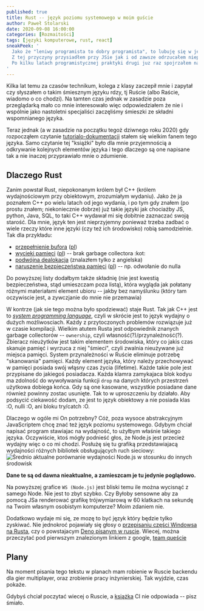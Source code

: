 ```yaml
---
published: true
title: Rust -- język poziomu systemowego w moim guście
author: Paweł Stolarski
date: 2020-09-08 16:00:00
categories: [Rozmaitości]
tags: [języki komputerowe, rust, react]
sneakPeek: '
  Jako że "leniwy programista to dobry programista", to lubuję się w językach cechujących się pewną prostotą i przemyślanym podejsciem.
  Z tej przyczyny przysiadłem przy JSie jak i od zawsze odrzucałem nieprzyjemnego dla mnie C++.
  Po kilku latach programistycznej praktyki drugi juz raz spojrzałem na Rusta i cóż -- wpasował się.
'
---
```


Kilka lat temu za czasów technikum, kolega z klasy zaczepił mnie i zapytał czy słyszałem o takim śmiesznym języku rdzy,
tj Ruście (albo Raście, wiadomo o co chodzi). Na tamten czas jednak w zasadzie poza przeglądarką mało co mnie interesowało więc odpowiedziałem że nie
i wspólnie jako nastoletni specjaliści zaczęliśmy śmieszki ze składni wspomnianego języka.

Teraz jednak (a w zasadzie na początku tegoż dziwnego roku 2020) gdy rozpocząłem czytanie [tutorialo-dokumentacji](https://doc.rust-lang.org/book/)
stałem się wielkim fanem tego języka. Samo czytanie tej "książki" było dla mnie przyjemnością a odkrywanie kolejnych elementów języka
i tego dlaczego są one napisane tak a nie inaczej przyprawiało mnie o zdumienie.

## Dlaczego Rust

Zanim powstał Rust, niepokonanym królem był C++ (królem wydajnościowym przy obiektowym, zrozumiałym wydaniu).
Jako że ja poznałem C++ po wielu latach od jego wydania, i po tym gdy znałem (po prostu znałem; niekoniecznie dobrze)
już takie języki jak chociażby JS, python, Java, SQL, to taki C++ wydawał mi się dobitnie zaznaczać swoją starość.
Dla mnie, język ten jest nieprzyjemny ponieważ trzeba zadbać o wiele rzeczy które inne języki (czy też ich środowisko) robią samodzielnie. Tak dla przykładu:
 * [przepełnienie bufora](https://en.wikipedia.org/wiki/Buffer_overflow) ([pl](https://pl.wikipedia.org/wiki/Przepełnienie_bufora))
 * [wycieki pamięci](https://en.wikipedia.org/wiki/Memory_leak) ([pl](https://pl.wikipedia.org/wiki/Wyciek_pamięci)) -- brak garbage collectora :kot:
 * [podwójna dealokacja](https://stackoverflow.com/questions/21057393/what-does-double-free-mean) (znalazłem tylko z angielska)
 * [naruszenie bezpieczeństwa pamięci](https://en.wikipedia.org/wiki/Segmentation_fault) ([pl](https://pl.wikipedia.org/wiki/Naruszenie_ochrony_pamięci)) -- np. odwołanie do nulla

Do powyższej listy dodałbym także składnię (nie jest kwestią bezpieczeństwa, stąd umieszczam poza listą),
która wygląda jak połatany różnymi materiałami element ubioru -- jakby bez namyślunku (który tam oczywiscie jest, a zywczjanie do mnie nie przemawia)

W kontrze (jak sie tego można było spodziewać) staje Rust. Tak jak C++ jest to *[system programming language](https://en.wikipedia.org/wiki/System_programming_language)*,
czyli w skrócie jest to język wydajny o dużych możliwosciach. Każdy z przytoczonych problemów rozwiązuje już w czasie kompilacji.
Wielkim atutem Rusta jest odpowiednik znanych garbage collectorów -- `ownership`, czyli własność(?)/przynależność(?).
Zbieracz nieużytków jest takim elementem środowiska, który co jakis czas skanuje pamięć i wyrzuca z niej "śmieci",
czyli zwalnia nieużywane już miejsca pamięci. System przynależności w Ruście eliminuje potrzebę "skanowania" pamięci.
Każdy element języka, który należy przechowywać w pamięci posiada swój włąsny czas życia (lifetime).
Każde takie pole jest przypisane do jakiegoś posiadacza. Każda klamra zamykajaca blok kodyu ma zdolność
do wywoływania funkcji `drop` na danych których przestrzeń użytkowa dobiega końca.
Gdy są one kasowane, wszystkie posiadane dane również powinny zostac usunięte. Tak to w uproszczeniu by działało.
Aby podsycić ciekawość dodam, ze jest to język obiektowy a nie posiada klas :O, nulli :O, ani bloku try/catch :O.

Dlaczego w ogóle mi On potrzebny? Cóż, poza wysoce abstrakcyjnym JavaScriptem chcę znać też język poziomu systemowego.
Gdybym chciał napisać program stawiajac na wydajność, to użyłbym właśnie takiego języka.
Oczywiście, ktoś mógły podnieść głos, że Node.js jest przecież wydajny więc o co mi chodzi.
Posłużę się tu grafiką przedstawiajacą wydajności różnych bibliotek obsługujących ruch sieciowy:
![Średnio aktualne porównanie wydajności Node.js w stosunku do innych środowisk](./uWS.png)

**Dane te są od dawna nieaktualne, a zamieszcam je tu jedynie poglądowo.**

Na powyższej grafice `WS (Node.js)` jest bliski temu ile można wycisnąć z samego Node. Nie jest to zbyt szybko.
Czy Byłoby sensowne aby za pomocą JSa renderować grafikę trójwymiarową
w 60 klatkach na sekundę na Twoim własnym osobistym komputerze? Moim zdaniem nie.

Dodatkowo wydaje mi się, ze mozę to być język który będzie tylko zyskiwać.
Nie jednokroć pojawiały się głosy o [przepisaniu części Windowsa na Rusta](https://msrc-blog.microsoft.com/2019/11/07/using-rust-in-windows/),
czy o powstajacym [Deno pisanym w ruscie](https://deno.land/).
Wiecej, można przeczytać pod pierwszym znalezionym linkiem z google, [team queście](https://teamquest.pl/blog/1376_czy-rust-to-nowe-c)

## Plany

Na moment pisania tego tekstu w planach mam robienie w Ruscie backendu dla gier multiplayer,
oraz zrobienie pracy inżynierskiej. Tak wyjdzie, czas pokaże.

Gdybyś chciał poczytać wiecej o Ruscie, a [książka](https://doc.rust-lang.org/book/) CI nie odpowiada -- pisz śmiało.